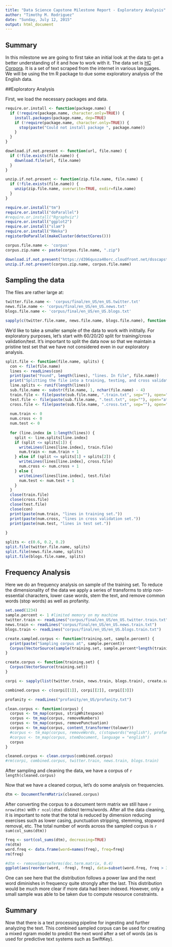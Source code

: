 ```yaml
---
title: "Data Science Capstone Milestone Report - Exploratory Analysis"
author: "Timothy M. Rodriguez"
date: "Sunday, July 12, 2015"
output: html_document
---
```


## Summary
In this milestone we are going to first take an initial look at the data to get a better understanding of it and how to work with it. The data set is [HC Corpora](http://www.corpora.heliohost.org/). It is a set of text scraped from the internet in various languages.  We will be using the tm R package to due some exploratory analysis of the English data.

##Exploratory Analysis

First, we load the necessary packages and data.

```r
require.or.install <- function(package.name) {
  if (!require(package.name, character.only=TRUE)) {
    install.packages(package.name, dep=TRUE)
    if (!require(package.name, character.only=TRUE)) {
      stop(paste("Could not install package ", package.name))
    }
  }
}

download.if.not.present <- function(url, file.name) {
  if (!file.exists(file.name)) {
    download.file(url, file.name)
  }
}

unzip.if.not.present <- function(zip.file.name, file.name) {
  if (!file.exists(file.name)) {
    unzip(zip.file.name, overwrite=TRUE, exdir=file.name)
  }
}

require.or.install("tm")
require.or.install("doParallel")
#require.or.install("Rgraphviz")
require.or.install("ggplot2")
require.or.install("slam")
require.or.install("RWeka")
registerDoParallel(makeCluster(detectCores()))

corpus.file.name <- 'corpus'
corpus.zip.name <- paste(corpus.file.name, ".zip")

download.if.not.present("https://d396qusza40orc.cloudfront.net/dsscapstone/dataset/Coursera-SwiftKey.zip", corpus.zip.name)
unzip.if.not.present(corpus.zip.name, corpus.file.name)

```

## Sampling the data
The files are rather large at:
```r
twitter.file.name <- 'corpus/final/en_US/en_US.twitter.txt'
news.file.name <- 'corpus/final/en_US/en_US.news.txt'
blogs.file.name <- 'corpus/final/en_US/en_US.blogs.txt'

sapply(c(twitter.file.name, news.file.name, blogs.file.name), function(file.name) { paste(round(file.info(file.name)$size / 1024^2, digits=2), ' MB')})

```

We'd like to take a smaller sample of the data to work with inititally.  For exploratory purposes, let's start with 60/20/20 split for training/cross validation/test. It's important to split the data now so that we maintain a pristine test set that we have not considered even in our exploratory analysis.

```r
split.file <- function(file.name, splits) {
  con <- file(file.name)
  lines <- readLines(con)
  print(paste("Found", length(lines), "lines. In file", file.name))
  print("Splitting the file into a training, testing, and cross validation set")
  line.splits <- runif(length(lines))
  sub.file.name <- substr(file.name, 1, nchar(file.name) - 4)
  train.file <- file(paste(sub.file.name, ".train.txt", sep=""), open="at")
  test.file <- file(paste(sub.file.name, ".test.txt", sep=""), open="at")
  cross.file <- file(paste(sub.file.name, ".cross.txt", sep=""), open="at")
  
  num.train <- 0
  num.cross <- 0
  num.test <- 0
  
  for (line.index in 1:length(lines)) {
    split <- line.splits[line.index]
    if (split <= splits[1]) {
      writeLines(lines[line.index], train.file)
      num.train <- num.train + 1
    } else if (split <= splits[1] + splits[2]) {
      writeLines(lines[line.index], cross.file)
      num.cross <- num.cross + 1
    } else {
      writeLines(lines[line.index], test.file)
      num.test <- num.test + 1
    }
  } 
  close(train.file)
  close(cross.file)
  close(test.file)
  close(con)
  print(paste(num.train, "lines in training set."))
  print(paste(num.cross, "lines in cross validation set."))
  print(paste(num.test, "lines in test set."))
  
}
```

```r
splits <- c(0.6, 0.2, 0.2)
split.file(twitter.file.name, splits)
split.file(news.file.name, splits)
split.file(blogs.file.name, splits)
```

## Frequency Analysis

Here we do an frequency analysis on sample of the training set. To reduce the dimensionality of the data we apply a series of transforms to strip non-essential characters, lower case words, stem the text, and remove common words (stop words) as well as profanity.

```r
set.seed(1234)
sample.percent <- 1 #limited memory on my machine
twitter.train <- readLines("corpus/final/en_US/en_US.twitter.train.txt")
news.train <- readLines("corpus/final/en_US/en_US.news.train.txt")
blogs.train <- readLines("corpus/final/en_US/en_US.blogs.train.txt")

create.sampled.corpus <- function(training.set, sample.percent) {
  print(paste("Sampling corpus at", sample.percent))
  Corpus(VectorSource(sample(training.set, sample.percent*length(training.set))))
}

create.corpus <- function(training.set) {
  Corpus(VectorSource(training.set))
}

corpi <- sapply(list(twitter.train, news.train, blogs.train), create.sampled.corpus, sample.percent)

combined.corpus <- c(corpi[[1]], corpi[[2]], corpi[[3]])

profanity <- readLines("profanity/en_US/profanity.txt")

clean.corpus <- function(corpus) {
  corpus <- tm_map(corpus, stripWhitespace)
  corpus <- tm_map(corpus, removeNumbers)
  corpus <- tm_map(corpus, removePunctuation)
  corpus <- tm_map(corpus, content_transformer(tolower))
  #corpus <- tm_map(corpus, removeWords, c(stopwords("english"), profanity))
  #corpus <- tm_map(corpus, stemDocument, language = "english")
  corpus
}

cleaned.corpus <- clean.corpus(combined.corpus)
#rm(corpi, combined.corpus, twitter.train, news.train, blogs.train)
```
After sampling and cleaning the data, we have a corpus of `r length(cleaned.corpus)`

Now that we have a cleaned corpus, let's do some analysis on frequencies.

```r
dtm <- DocumentTermMatrix(cleaned.corpus)
```
After converting the corpus to a document term matrix we still have `r nrow(dtm)` with `r ncol(dtm)` distinct terms/words. After all the data cleaning, it is important to note that the total is reduced by dimension reducing exercises such as lower casing, punctuation stripping, stemming, stopword removal, etc. The total number of words across the sampled corpus is `r sum(col_sums(dtm))`

```r
freq <- sort(col_sums(dtm), decreasing=TRUE)
rm(dtm)
word.freq <- data.frame(word=names(freq), freq=freq)
rm(freq)

#dtm <- removeSparseTerms(doc.term.matrix, 0.4)
ggplot(aes(reorder(word, -freq), freq), data=subset(word.freq, freq > 300)) + geom_bar(stat="identity") + theme(axis.text.x=element_text(angle=45, hjust=1))

```

One can see here that the distribution follows a power law and the next word diminishes in frequency quite strongly after the last.  This distribution would be much more clear if more data had been indexed.  However, only a small sample was able to be taken due to compute resource constraints.

## Summary

Now that there is a text processing pipeline for ingesting and further analyzing the text.  This combined sampled corpus can be used for creating a mixed ngram model to predict the next word after a set of words (as is used for predictive text systems such as SwiftKey).